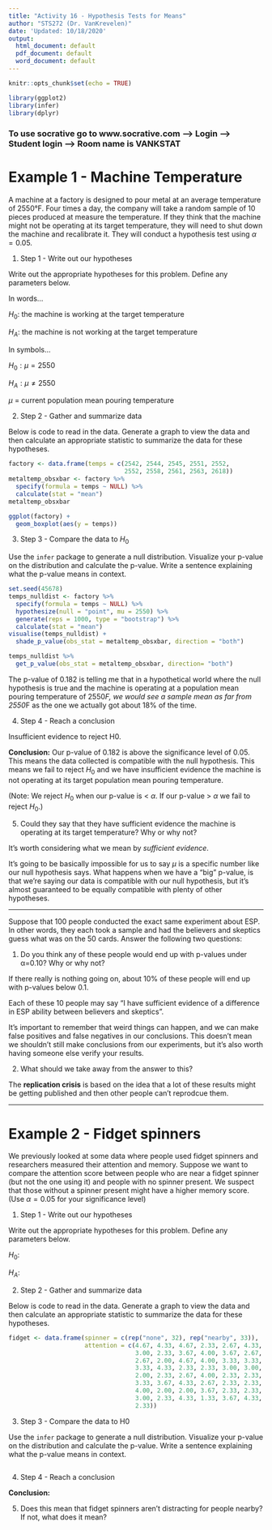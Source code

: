 ---
title: "Activity 16 - Hypothesis Tests for Means"
author: "STS272 (Dr. VanKrevelen)"
date: 'Updated: 10/18/2020'
output:
  html_document: default
  pdf_document: default
  word_document: default
---

```{r setup, include=FALSE}
knitr::opts_chunk$set(echo = TRUE)
```

```{r, message = FALSE, warning = FALSE}
library(ggplot2)
library(infer)
library(dplyr)
```


### To use socrative go to www.socrative.com --> Login --> Student login --> Room name is VANKSTAT

# Example 1 - Machine Temperature

A machine at a factory is designed to pour metal at an average temperature of 2550°F. Four times a day, the company will take a random sample of 10 pieces produced at measure the temperature. If they think that the machine might not be operating at its target temperature, they will need to shut down the machine and recalibrate it. They will conduct a hypothesis test using $\alpha = 0.05$.

1. Step 1 - Write out our hypotheses

Write out the appropriate hypotheses for this problem. Define any parameters below.


In words...

$H_0:$ the machine is working at the target temperature

$H_A:$ the machine is not working at the target temperature


In symbols...

$H_0: \mu = 2550$

$H_A: \mu \neq 2550$

$\mu$ = current population mean pouring temperature


2. Step 2 - Gather and summarize data

Below is code to read in the data. Generate a graph to view the data and then calculate an appropriate statistic to summarize the data for these hypotheses.

```{r}
factory <- data.frame(temps = c(2542, 2544, 2545, 2551, 2552, 
                                2552, 2558, 2561, 2563, 2618))
metaltemp_obsxbar <- factory %>%
  specify(formula = temps ~ NULL) %>%
  calculate(stat = "mean")
metaltemp_obsxbar
```
```{r}
ggplot(factory) +
  geom_boxplot(aes(y = temps))
```



3. Step 3 - Compare the data to $H_0$

Use the `infer` package to generate a null distribution. Visualize your p-value on the distribution and calculate the p-value. Write a sentence explaining what the p-value means in context.

```{r}
set.seed(45678)
temps_nulldist <- factory %>%
  specify(formula = temps ~ NULL) %>%
  hypothesize(null = "point", mu = 2550) %>%
  generate(reps = 1000, type = "bootstrap") %>%
  calculate(stat = "mean")
visualise(temps_nulldist) +
  shade_p_value(obs_stat = metaltemp_obsxbar, direction = "both")
```

```{r}
temps_nulldist %>%
  get_p_value(obs_stat = metaltemp_obsxbar, direction= "both")
```

The p-value of 0.182 is telling me that in a hypothetical world where the null hypothesis is true and the machine is operating at a population mean pouring temperature of 2550*F, we would see a sample mean as far from 2550*F as the one we actually got about 18% of the time.

4. Step 4 - Reach a conclusion

Insufficient evidence to reject H0.

**Conclusion:** Our p-value of 0.182 is above the significance level of 0.05. This means the data collected is compatible with the null hypothesis. This means we fail to reject $H_0$ and we have insufficient evidence the machine is not operating at its target population mean pouring temperature.

(Note: We reject $H_0$ when our p-value is < $\alpha$. If our p-value > $\alpha$ we fail to reject $H_0$.)


5. Could they say that they have sufficient evidence the machine is operating at its target temperature? Why or why not?

It's worth considering what we mean by *sufficient evidence*.

It's going to be basically impossible for us to say $\mu$ is a specific number like our null hypothesis says. What happens when we have a "big" p-value, is that we're saying our data is compatible with our null hypothesis, but it's almost guaranteed to be equally compatible with plenty of other hypotheses.


---

Suppose that 100 people conducted the exact same experiment about ESP. In other words, they each took a sample and had the believers and skeptics guess what was on the 50 cards. Answer the following two questions:

1) Do you think any of these people would end up with p-values under α=0.10? Why or why not?

If there really is nothing going on, about 10% of these people will end up with p-values below 0.1.

Each of these 10 people may say "I have sufficient evidence of a difference in ESP ability between believers and skeptics".

It's important to remember that weird things can happen, and we can make false positives and false negatives in our conclusions. This doesn't mean we shouldn't still make conclusions from our experiments, but it's also worth having someone else verify your results.





2) What should we take away from the answer to this?

The **replication crisis** is based on the idea that a lot of these results might be getting published and then other people can't reprodcue them.


---


# Example 2 - Fidget spinners

We previously looked at some data where people used fidget spinners and researchers measured their attention and memory. Suppose we want to compare the attention score between people who are near a fidget spinner (but not the one using it) and people with no spinner present. We suspect that those without a spinner present might have a higher memory score. (Use $\alpha = 0.05$ for your significance level)


1. Step 1 - Write out our hypotheses

Write out the appropriate hypotheses for this problem. Define any parameters below.

$H_0:$

$H_A:$



2. Step 2 - Gather and summarize data

Below is code to read in the data. Generate a graph to view the data and then calculate an appropriate statistic to summarize the data for these hypotheses.

```{r}
fidget <- data.frame(spinner = c(rep("none", 32), rep("nearby", 33)),
                     attention = c(4.67, 4.33, 4.67, 2.33, 2.67, 4.33, 2.33, 3.67, 
                                   3.00, 2.33, 3.67, 4.00, 3.67, 2.67, 3.33, 5.00, 
                                   2.67, 2.00, 4.67, 4.00, 3.33, 3.33, 2.33, 3.67,
                                   3.33, 4.33, 2.33, 2.33, 3.00, 3.00, 1.33, 2.33,
                                   2.00, 2.33, 2.67, 4.00, 2.33, 2.33, 3.67, 3.00, 
                                   3.33, 3.67, 4.33, 2.67, 2.33, 2.33, 3.33, 3.33, 
                                   4.00, 2.00, 2.00, 3.67, 2.33, 2.33, 3.67, 4.00, 
                                   3.00, 2.33, 4.33, 1.33, 3.67, 4.33, 3.33, 2.33, 
                                   2.33))
```



3. Step 3 - Compare the data to H0

Use the `infer` package to generate a null distribution. Visualize your p-value on the distribution and calculate the p-value. Write a sentence explaining what the p-value means in context.

```{r}

```


4. Step 4 - Reach a conclusion

**Conclusion:**



5. Does this mean that fidget spinners aren't distracting for people nearby? If not, what does it mean?